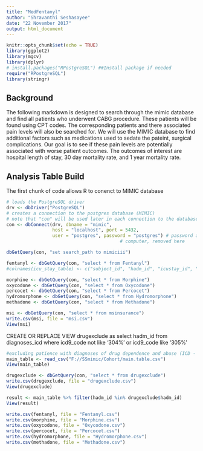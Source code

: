 ```yaml
---
title: "MedFentanyl"
author: "Shravanthi Seshasayee"
date: "22 November 2017"
output: html_document
---
```


```r
knitr::opts_chunk$set(echo = TRUE)
library(ggplot2)
library(mgcv)
library(dplyr)
# install.packages("RPostgreSQL") ##Install package if needed
require("RPostgreSQL")
library(stringr)
```

## Background
The following markdown is designed to search through the mimic database and find all patients who underwent CABG procedure. These patients will be found using CPT codes. The corresponding patients and there associated pain levels will also be searched for. We will use the MIMIC database to find additional factors such as medications used to sedate the pateint, surgical complications. Our goal is to see if these pain levels are potentially associated with worse patient outcomes. The outcomes of interest are hospital length of stay, 30 day mortality rate, and 1 year mortality rate. 

## Analysis Table Build
The first chunk of code allows R to conenct to MIMIC database 
```r
# loads the PostgreSQL driver
drv <- dbDriver("PostgreSQL") 
# creates a connection to the postgres database (MIMIC)
# note that "con" will be used later in each connection to the database
con <- dbConnect(drv, dbname = "mimic",
                 host = "localhost", port = 5432,
                 user = "postgres", password = "postgres") # password and username were specific to my 
                                          # computer, removed here

dbGetQuery(con, "set search_path to mimiciii")
```
```r
fentanyl <- dbGetQuery(con, "select * from Fentanyl")
#colnames(icu_stay_table) <- c("subject_id", "hadm_id", "icustay_id", "intime", "icu_los")
```

```r
morphine <- dbGetQuery(con, "select * from Morphine")
oxycodone <- dbGetQuery(con, "select * from Oxycodone")
percocet <- dbGetQuery(con, "select * from Percocet")
hydromorphone <- dbGetQuery(con, "select * from Hydromorphone")
methadone <- dbGetQuery(con, "select * from Methadone")
```

```r
msi <- dbGetQuery(con, "select * from msinsurance")
write.csv(msi, file = "msi.csv")
View(msi)
```


CREATE OR REPLACE VIEW drugexclude as
select hadm_id from diagnoses_icd
where icd9_code not like '304%' or icd9_code like '305%'

```r
#excluding patience with diagnoses of drug dependence and abuse (ICD - 9 codes beginning with 304 and 305)
main_table <- read_csv("F://SSmimic/Cohort/main.table.csv")
View(main_table)

drugexclude <- dbGetQuery(con, "select * from drugexclude")
write.csv(drugexclude, file = "drugexclude.csv")
View(drugexclude)

result <- main_table %>% filter(hadm_id %in% drugexclude$hadm_id)
View(result)
```





```r
write.csv(fentanyl, file = "Fentanyl.csv")
write.csv(morphine, file = "Morphine.csv")
write.csv(oxycodone, file = "Oxycodone.csv")
write.csv(percocet, file = "Percocet.csv")
write.csv(hydromorphone, file = "Hydromorphone.csv")
write.csv(methadone, file = "Methadone.csv")
```

